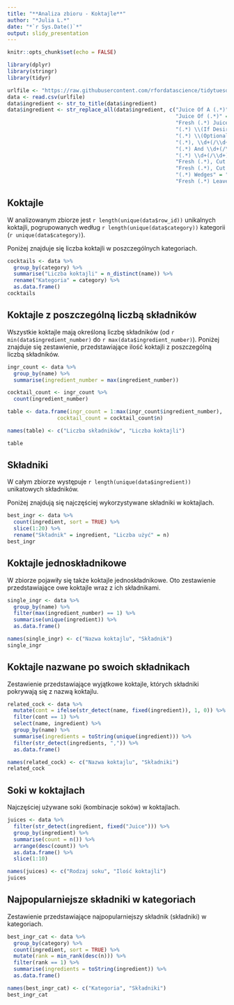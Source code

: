 ```yaml
---
title: "**Analiza zbioru - Koktajle**"
author: "*Julia L.*"
date: "*`r Sys.Date()`*"
output: slidy_presentation 
---
```


```r
knitr::opts_chunk$set(echo = FALSE)
```

```r
library(dplyr)
library(stringr)
library(tidyr)
```

```r
urlfile <- "https://raw.githubusercontent.com/rfordatascience/tidytuesday/master/data/2020/2020-05-26/boston_cocktails.csv"
data <- read.csv(urlfile)
data$ingredient <- str_to_title(data$ingredient)
data$ingredient <- str_replace_all(data$ingredient, c("Juice Of A (.*)" = "\\1 Juice", 
                                                      "Juice Of (.*)" = "\\1 Juice", 
                                                      "Fresh (.*) Juice" = "\\1 Juice",
                                                      "(.*) \\(If Desired\\)" = "\\1",
                                                      "(.*) \\(Optional\\)" = "\\1",
                                                      "(.*), \\d+(/\\d+)? Oz" = "\\1",
                                                      "(.*) And \\d+(/\\d+)? Oz" = "\\1",
                                                      "(.*) \\d+(/\\d+)? Oz" = "\\1",
                                                      "Fresh (.*), Cut In Half" = "\\1, Cut Into Halves",
                                                      "Fresh (.*), Cut In Halves" = "\\1, Cut Into Halves",
                                                      "(.*) Wedges" = "\\1 Wedge",
                                                      "Fresh (.*) Leaves" = "\\1 Leaves"))
```

## Koktajle

W analizowanym zbiorze jest `r length(unique(data$row_id))` unikalnych koktajli, pogrupowanych według `r length(unique(data$category))` kategorii (`r unique(data$category)`).

Poniżej znajduje się liczba koktajli w poszczególnych kategoriach.

```r
cocktails <- data %>% 
  group_by(category) %>% 
  summarise("Liczba koktajli" = n_distinct(name)) %>% 
  rename("Kategoria" = category) %>% 
  as.data.frame()
cocktails
```

## Koktajle z poszczególną liczbą składników

Wszystkie koktajle mają określoną liczbę składników (od `r min(data$ingredient_number)` do `r max(data$ingredient_number)`). Poniżej znajduje się zestawienie, przedstawiające ilość koktajli z poszczególną liczbą składników.

```r
ingr_count <- data %>% 
  group_by(name) %>% 
  summarise(ingredient_number = max(ingredient_number))

cocktail_count <- ingr_count %>% 
  count(ingredient_number)

table <- data.frame(ingr_count = 1:max(ingr_count$ingredient_number), 
                cocktail_count = cocktail_count$n)

names(table) <- c("Liczba składników", "Liczba koktajli")

table
```

## Składniki

W całym zbiorze występuje `r length(unique(data$ingredient))` unikatowych składników.

Poniżej znajdują się najczęściej wykorzystywane składniki w koktajlach.

```r
best_ingr <- data %>%
  count(ingredient, sort = TRUE) %>% 
  slice(1:20) %>% 
  rename("Składnik" = ingredient, "Liczba użyć" = n)
best_ingr
```

## Koktajle jednoskładnikowe

W zbiorze pojawiły się także koktajle jednoskładnikowe. Oto zestawienie przedstawiające owe koktajle wraz z ich składnikami.

```r
single_ingr <- data %>% 
  group_by(name) %>% 
  filter(max(ingredient_number) == 1) %>% 
  summarise(unique(ingredient)) %>% 
  as.data.frame()

names(single_ingr) <- c("Nazwa koktajlu", "Składnik")
single_ingr
```

## Koktajle nazwane po swoich składnikach

Zestawienie przedstawiające wyjątkowe koktajle, których składniki pokrywają się z nazwą koktajlu.

```r
related_cock <- data %>% 
  mutate(cont = ifelse(str_detect(name, fixed(ingredient)), 1, 0)) %>% 
  filter(cont == 1) %>% 
  select(name, ingredient) %>% 
  group_by(name) %>% 
  summarise(ingredients = toString(unique(ingredient))) %>% 
  filter(str_detect(ingredients, ",")) %>% 
  as.data.frame()

names(related_cock) <- c("Nazwa koktajlu", "Składniki")
related_cock
```

## Soki w koktajlach

Najczęściej używane soki (kombinacje soków) w koktajlach.

```r
juices <- data %>% 
  filter(str_detect(ingredient, fixed("Juice"))) %>% 
  group_by(ingredient) %>% 
  summarise(count = n()) %>% 
  arrange(desc(count)) %>% 
  as.data.frame() %>% 
  slice(1:10)

names(juices) <- c("Rodzaj soku", "Ilość koktajli")
juices
```

## Najpopularniejsze składniki w kategoriach

Zestawienie przedstawiające najpopularniejszy składnik (składniki) w kategoriach.

```r
best_ingr_cat <- data %>% 
  group_by(category) %>% 
  count(ingredient, sort = TRUE) %>% 
  mutate(rank = min_rank(desc(n))) %>% 
  filter(rank == 1) %>% 
  summarise(ingredients = toString(ingredient)) %>% 
  as.data.frame()

names(best_ingr_cat) <- c("Kategoria", "Składniki")
best_ingr_cat
```


